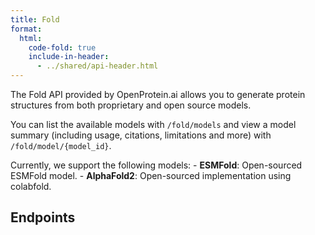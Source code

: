 ```yaml
---
title: Fold
format:
  html:
    code-fold: true
    include-in-header: 
      - ../shared/api-header.html
---
```


The Fold API provided by OpenProtein.ai allows you to generate protein structures from both proprietary and open source models.

You can list the available models with `/fold/models` and view a model summary (including usage, citations, limitations and more) with `/fold/model/{model_id}`.

Currently, we support the following models:
- **ESMFold**: Open-sourced ESMFold model.
- **AlphaFold2**: Open-sourced implementation using colabfold.

## Endpoints

```{=html}
<script type="module" src="../js/swaggerFold.js"></script>
<div id="swagger-ui"></div>
```

